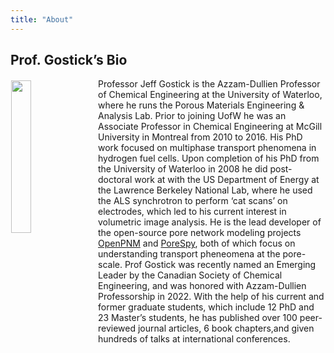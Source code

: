 ```yaml
---
title: "About"
---
```


## Prof. Gostick's Bio

<img style="float: left; padding: 3px 10px 1px 1px;" src="_static/images/Gostick-headshot-2019.jpg" width="25%" align="left"><p>Professor Jeff Gostick is the Azzam-Dullien Professor of Chemical Engineering at the University of Waterloo, where he runs the Porous Materials Engineering & Analysis Lab.  Prior to joining UofW he was an Associate Professor in Chemical Engineering at McGill University in Montreal from 2010 to 2016.  His PhD work focused on multiphase transport phenomena in hydrogen fuel cells. Upon completion of his PhD from the University of Waterloo in 2008 he did post-doctoral work at with the US Department of Energy at the Lawrence Berkeley National Lab, where he used the ALS synchrotron to perform 'cat scans' on electrodes, which led to his current interest in volumetric image analysis. He is the lead developer of the open-source pore network modeling projects [OpenPNM](https://openpnm.org) and [PoreSpy](https://porespy.org), both of which focus on understanding transport pheneomena at the pore-scale. Prof Gostick was recently named an Emerging Leader by the Canadian Society of Chemical Engineering, and was honored with Azzam-Dullien Professorship in 2022. With the help of his current and former graduate students, which include 12 PhD and 23 Master's students, he has published over 100 peer-reviewed journal articles, 6 book chapters,and given hundreds of talks at international conferences.</p>

